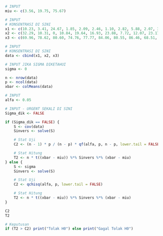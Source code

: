```r
# INPUT
miu <- c(3.56, 19.75, 75.67)

# INPUT
# KONSENTRASI DI SINI
x1 <- c(10.23, 3.41, 24.67, 1.85, 2.09, 2.46, 1.10, 2.82, 5.88, 2.07, 3.98, 2.15, 1.53)
x2 <- c(32.29, 10.31, 0, 10.84, 19.64, 16.93, 23.88, 7.72, 12.07, 23.17, 17.78, 33.05, 11.46)
x3 <- c(69.96, 78.62, 80.60, 74.76, 77.77, 84.06, 80.55, 86.46, 68.51, 82.73, 80.03, 86.78, 75.85)

# INPUT
# KONSENTRASI DI SINI
data <- cbind(x1, x2, x3)

# INPUT JIKA SIGMA DIKETAHUI
sigma <- 0
```

```r
n <- nrow(data)
p <- ncol(data)
xbar <- colMeans(data)

# INPUT
alfa <- 0.05
```

```r
# INPUT - URGENT SEKALI DI SINI
Sigma_dik <- FALSE

if (Sigma_dik == FALSE) {
    S <- cov(data)
    Sinvers <- solve(S)

    # Stat Uji
    C2 <- (n - 1) * p / (n - p) * qf(alfa, p, n - p, lower.tail = FALSE)

    # Stat Hitung
    T2 <- n * t((xbar - miu)) %*% Sinvers %*% (xbar - miu)
} else {
    S <- sigma
    Sinvers <- solve(S)

    # Stat Uji
    C2 <- qchisq(alfa, p, lower.tail = FALSE)

    # Stat Hitung
    T2 <- n * t((xbar - miu)) %*% Sinvers %*% (xbar - miu)
}

C2
T2

# Keputusan
if (T2 > C2) print("Tolak H0") else print("Gagal Tolak H0")
```